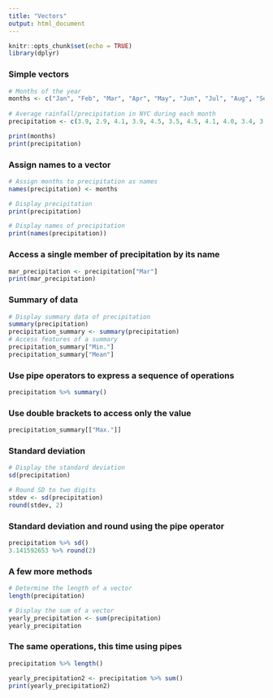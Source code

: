 ---
title: "Vectors"
output: html_document
---

```{r setup, include=FALSE}
knitr::opts_chunk$set(echo = TRUE)
library(dplyr)
```

### Simple vectors
```{r}
# Months of the year
months <- c("Jan", "Feb", "Mar", "Apr", "May", "Jun", "Jul", "Aug", "Sep", "Oct", "Nov", "Dec")
 
# Average rainfall/precipitation in NYC during each month
precipitation <- c(3.9, 2.9, 4.1, 3.9, 4.5, 3.5, 4.5, 4.1, 4.0, 3.4, 3.8, 3.6)

print(months)
print(precipitation)
```
### Assign names to a vector
```{r}
# Assign months to precipitation as names
names(precipitation) <- months

# Display precipitation
print(precipitation)

# Display names of precipitation
print(names(precipitation))
```

### Access a single member of precipitation by its name
```{r}
mar_precipitation <- precipitation["Mar"]
print(mar_precipitation)
```
### Summary of data
```{r}
# Display summary data of precipitation
summary(precipitation)
precipitation_summary <- summary(precipitation)
# Access features of a summary
precipitation_summary["Min."]
precipitation_summary["Mean"]
```
### Use pipe operators to express a sequence of operations
```{r}
precipitation %>% summary()
```
### Use double brackets to access only the value
```{r}
precipitation_summary[["Max."]]
```

### Standard deviation
```{r}
# Display the standard deviation 
sd(precipitation)

# Round SD to two digits
stdev <- sd(precipitation)
round(stdev, 2)

```

### Standard deviation and round using the pipe operator
```{r}
precipitation %>% sd()
3.141592653 %>% round(2)
```

### A few more methods
```{r}
# Determine the length of a vector
length(precipitation)

# Display the sum of a vector
yearly_precipitation <- sum(precipitation)
yearly_precipitation
```

### The same operations, this time using pipes
```{r}
precipitation %>% length()
```

```{r}
yearly_precipitation2 <- precipitation %>% sum()
print(yearly_precipitation2)
```
